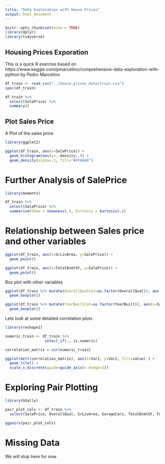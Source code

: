 ```yaml
---
title: "Data Exploration with House Prices"
output: html_document
---
```


```r
knitr::opts_chunk$set(echo = TRUE)
library(dplyr)
library(tidyverse)
```

## Housing Prices Exporation

This is a quick R exercise based on https://www.kaggle.com/pmarcelino/comprehensive-data-exploration-with-python by Pedro Marcelino

```r

df_train <- read_csv("../house_prices_data/train.csv")
spec(df_train)

```
```r

df_train %>%
  select(SalePrice) %>%
  summary()

```
## Plot Sales Price

A Plot of the sales price

```r

library(ggplot2)

ggplot(df_train, aes(x=SalePrice)) + 
  geom_histogram(aes(y=..density..)) + 
  geom_density(alpha=.2, fill="#FF6666")

```
# Further Analysis of SalePrice

```r
library(moments)

df_train %>%
  select(SalePrice) %>%
  summarise(Skew = skewness(.), Kurtosis = kurtosis(.))

```

# Relationship between Sales price and other variables

```r

ggplot(df_train, aes(x=GrLivArea, y=SalePrice)) +
  geom_point()

```
```r

ggplot(df_train, aes(x=TotalBsmtSF, y=SalePrice)) +
  geom_point()

```
Box plot with other variables
```r

ggplot(df_train %>% mutate(OverallQualCat=as.factor(OverallQual)), aes(y=SalePrice, x=OverallQualCat)) +
  geom_boxplot()

```
```r

ggplot(df_train %>% mutate(YearBuiltCat=as.factor(YearBuilt)), aes(y=SalePrice, x=YearBuiltCat)) +
  geom_boxplot()

```
Lets look at some detailed correlation plots

```r
library(reshape2)

numeric_train <- df_train %>% 
                  select_if(., is.numeric)

correlation_matrix = cor(numeric_train)

ggplot(melt(correlation_matrix), aes(x=Var1, y=Var2, fill=value) ) +
  geom_tile() +
  scale_x_discrete(guide=guide_axis(n.dodge=3))


```
# Exploring Pair Plotting

```r
library(GGally)

pair_plot_cols <- df_train %>%
  select(SalePrice, OverallQual, GrLivArea, GarageCars, TotalBsmtSF, FullBath, YearBuilt)

ggpairs(pair_plot_cols)

```

# Missing Data

We will stop here for now
